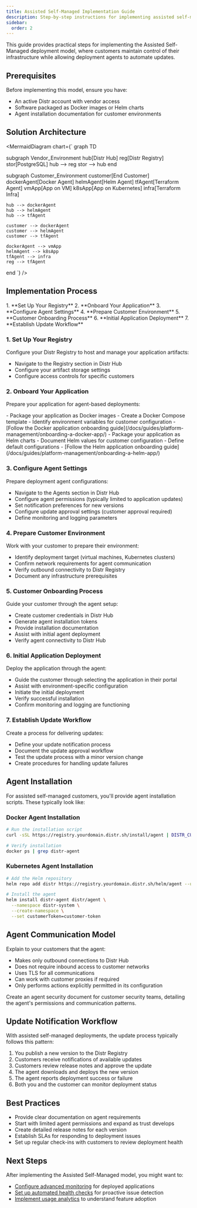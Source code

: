```yaml
---
title: Assisted Self-Managed Implementation Guide
description: Step-by-step instructions for implementing assisted self-managed customer deployments
sidebar:
  order: 2
---
```



This guide provides practical steps for implementing the Assisted Self-Managed deployment model, where customers maintain control of their infrastructure while allowing deployment agents to automate updates.

## Prerequisites

Before implementing this model, ensure you have:

- An active Distr account with vendor access
- Software packaged as Docker images or Helm charts
- Agent installation documentation for customer environments

## Solution Architecture

<MermaidDiagram 
  chart={`
graph TD

subgraph Vendor_Environment
hub[Distr Hub]
reg[Distr Registry]
stor[PostgreSQL]
hub --> reg
stor --> hub
end

subgraph Customer_Environment
customer[End Customer]
dockerAgent[Docker Agent]
helmAgent[Helm Agent]
tfAgent[Terraform Agent]
vmApp[App on VM]
k8sApp[App on Kubernetes]
infra[Terraform Infra]

    hub --> dockerAgent
    hub --> helmAgent
    hub --> tfAgent

    customer --> dockerAgent
    customer --> helmAgent
    customer --> tfAgent

    dockerAgent --> vmApp
    helmAgent --> k8sApp
    tfAgent --> infra
    reg --> tfAgent

end
`}
/>

## Implementation Process

<Steps>
1. **Set Up Your Registry**
2. **Onboard Your Application**
3. **Configure Agent Settings**
4. **Prepare Customer Environment**
5. **Customer Onboarding Process**
6. **Initial Application Deployment**
7. **Establish Update Workflow**
</Steps>

### 1. Set Up Your Registry

Configure your Distr Registry to host and manage your application artifacts:

- Navigate to the Registry section in Distr Hub
- Configure your artifact storage settings
- Configure access controls for specific customers

### 2. Onboard Your Application

Prepare your application for agent-based deployments:

<Tabs>
<TabItem label="Docker Application">
- Package your application as Docker images
- Create a Docker Compose template
- Identify environment variables for customer configuration
- [Follow the Docker application onboarding guide](/docs/guides/platform-management/onboarding-a-docker-app/)
</TabItem>
<TabItem label="Kubernetes Application">
- Package your application as Helm charts
- Document Helm values for customer configuration
- Define default configurations
- [Follow the Helm application onboarding guide](/docs/guides/platform-management/onboarding-a-helm-app/)
</TabItem>
</Tabs>

### 3. Configure Agent Settings

Prepare deployment agent configurations:

- Navigate to the Agents section in Distr Hub
- Configure agent permissions (typically limited to application updates)
- Set notification preferences for new versions
- Configure update approval settings (customer approval required)
- Define monitoring and logging parameters

### 4. Prepare Customer Environment

Work with your customer to prepare their environment:

- Identify deployment target (virtual machines, Kubernetes clusters)
- Confirm network requirements for agent communication
- Verify outbound connectivity to Distr Registry
- Document any infrastructure prerequisites

### 5. Customer Onboarding Process

Guide your customer through the agent setup:

- Create customer credentials in Distr Hub
- Generate agent installation tokens
- Provide installation documentation
- Assist with initial agent deployment
- Verify agent connectivity to Distr Hub

### 6. Initial Application Deployment

Deploy the application through the agent:

- Guide the customer through selecting the application in their portal
- Assist with environment-specific configuration
- Initiate the initial deployment
- Verify successful installation
- Confirm monitoring and logging are functioning

### 7. Establish Update Workflow

Create a process for delivering updates:

- Define your update notification process
- Document the update approval workflow
- Test the update process with a minor version change
- Create procedures for handling update failures

## Agent Installation

For assisted self-managed customers, you'll provide agent installation scripts. These typically look like:

### Docker Agent Installation

```bash
# Run the installation script
curl -sSL https://registry.yourdomain.distr.sh/install/agent | DISTR_CUSTOMER_TOKEN=customer-token bash

# Verify installation
docker ps | grep distr-agent
```

### Kubernetes Agent Installation

```bash
# Add the Helm repository
helm repo add distr https://registry.yourdomain.distr.sh/helm/agent --username customer-username --password customer-token

# Install the agent
helm install distr-agent distr/agent \
  --namespace distr-system \
  --create-namespace \
  --set customerToken=customer-token
```

## Agent Communication Model

Explain to your customers that the agent:

- Makes only outbound connections to Distr Hub
- Does not require inbound access to customer networks
- Uses TLS for all communications
- Can work with customer proxies if required
- Only performs actions explicitly permitted in its configuration

<Aside type="tip">
  Create an agent security document for customer security teams, detailing the
  agent's permissions and communication patterns.
</Aside>

## Update Notification Workflow

With assisted self-managed deployments, the update process typically follows this pattern:

1. You publish a new version to the Distr Registry
2. Customers receive notifications of available updates
3. Customers review release notes and approve the update
4. The agent downloads and deploys the new version
5. The agent reports deployment success or failure
6. Both you and the customer can monitor deployment status

## Best Practices

- Provide clear documentation on agent requirements
- Start with limited agent permissions and expand as trust develops
- Create detailed release notes for each version
- Establish SLAs for responding to deployment issues
- Set up regular check-ins with customers to review deployment health

## Next Steps

After implementing the Assisted Self-Managed model, you might want to:

- [Configure advanced monitoring](/docs/product/vendor-portal/#monitoring) for deployed applications
- [Set up automated health checks](/docs/product/vendor-portal/#health-checks) for proactive issue detection
- [Implement usage analytics](/docs/product/vendor-portal/#analytics) to understand feature adoption

